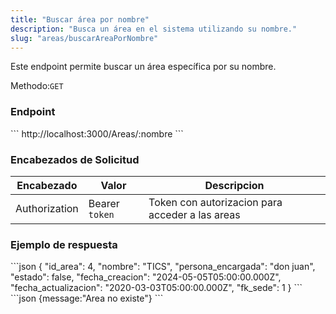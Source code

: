 ```yaml
---
title: "Buscar área por nombre"
description: "Busca un área en el sistema utilizando su nombre."
slug: "areas/buscarAreaPorNombre"
---
```



Este endpoint permite buscar un área específica por su nombre.

Methodo:`GET`

<h3>Endpoint</h3>

<Tabs>
  <TabItem label="Endpoint">
  ```
  http://localhost:3000/Areas/:nombre
  ```
  </TabItem>
</Tabs>

<h3>Encabezados de Solicitud</h3>

| Encabezado | Valor | Descripcion
|----------|-------| -------
| Authorization |  Bearer `token` | Token con autorizacion para acceder a las areas

<h3>Ejemplo de respuesta</h3>

<Tabs>
  <TabItem label="Status 200">
  ```json
{
    "id_area": 4,
    "nombre": "TICS",
    "persona_encargada": "don juan",
    "estado": false,
    "fecha_creacion": "2024-05-05T05:00:00.000Z",
    "fecha_actualizacion": "2020-03-03T05:00:00.000Z",
    "fk_sede": 1
}
```
  </TabItem>

  <TabItem label="Status 404">
  ```json
  {message:"Area no existe"}
  ```
  </TabItem>
</Tabs>




